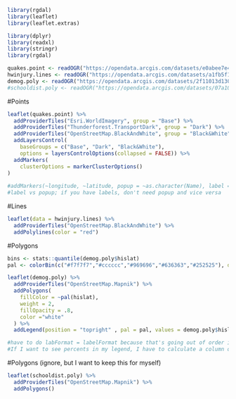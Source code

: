 ```r
library(rgdal)
library(leaflet)
library(leaflet.extras)

library(dplyr)
library(readxl)
library(stringr)
library(rgdal)
```

```r
quakes.point <- readOGR("https://opendata.arcgis.com/datasets/e0abee7e4fa446ea8cfe618bca7e60e4_62.geojson")
hwinjury.lines <- readOGR("https://opendata.arcgis.com/datasets/a1fb5f1eb42a4e139cc8c89b468865a7_0.geojson")
demog.poly <- readOGR("https://opendata.arcgis.com/datasets/2f11013d1302419aac243d6e1c56568f_0.geojson")
#schooldist.poly <- readOGR("https://opendata.arcgis.com/datasets/07a10be1eb674ca99fd147474e1e0ca0_0.geojson")
```

#Points
```r
leaflet(quakes.point) %>%
  addProviderTiles("Esri.WorldImagery", group = "Base") %>%
  addProviderTiles("Thunderforest.TransportDark", group = "Dark") %>%
  addProviderTiles("OpenStreetMap.BlackAndWhite", group = "Black&White") %>%
  addLayersControl(
    baseGroups = c("Base", "Dark", "Black&White"),
    options = layersControlOptions(collapsed = FALSE)) %>%
  addMarkers(  
    clusterOptions = markerClusterOptions()
)
  
#addMarkers(~longitude, ~latitude, popup = ~as.character(Name), label = ~as.character(Name))
#label vs popup; if you have labels, don't need popup and vice versa
```

#Lines
```r
leaflet(data = hwinjury.lines) %>%
  addProviderTiles("OpenStreetMap.BlackAndWhite") %>%
  addPolylines(color = "red")
```

#Polygons

```r
bins <- stats::quantile(demog.poly$hislat)
pal <- colorBin(c("#f7f7f7","#cccccc","#969696","#636363","#252525"), domain = demog.poly$hislat, bins = bins)

leaflet(demog.poly) %>%
  addProviderTiles("OpenStreetMap.Mapnik") %>%
  addPolygons(
    fillColor = ~pal(hislat),
    weight = 2,
    fillOpacity = .8,
    color ="white"
  ) %>%
  addLegend(position = "topright" , pal = pal, values = demog.poly$hislat, title = "Hispanic/Latinos by County", labFormat = labelFormat(digits = 0))

#have to do labFormat = labelFormat because that's going out of order in the addLegend function
#If I want to see percents in my legend, I have to calculate a column of percents and then add "%" in the suffix argument for the addLegend function so it reads __%
```


#Polygons (ignore, but I want to keep this for myself)
```r
leaflet(schooldist.poly) %>%
  addProviderTiles("OpenStreetMap.Mapnik") %>%
  addPolygons()
```
